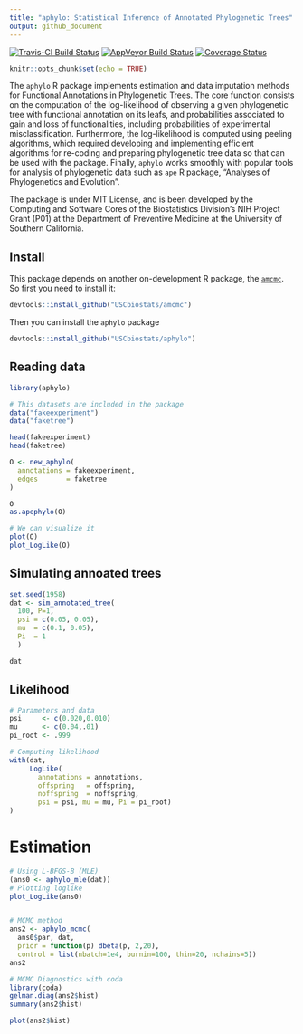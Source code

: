 ```yaml
---
title: "aphylo: Statistical Inference of Annotated Phylogenetic Trees"
output: github_document
---
```


[![Travis-CI Build Status](https://travis-ci.org/USCbiostats/aphylo.svg?branch=master)](https://travis-ci.org/USCbiostats/aphylo)
[![AppVeyor Build Status](https://ci.appveyor.com/api/projects/status/github/USCbiostats/aphylo?branch=master&svg=true)](https://ci.appveyor.com/project/USCbiostats/aphylo)
[![Coverage Status](https://codecov.io/gh/USCbiostats/aphylo/branch/master/graph/badge.svg)](https://codecov.io/gh/USCbiostats/aphylo)


```r
knitr::opts_chunk$set(echo = TRUE)
```

The `aphylo` R package implements estimation and data imputation methods for Functional Annotations in Phylogenetic Trees. The core function consists on the computation of the log-likelihood of observing a given phylogenetic tree with functional annotation on its leafs, and probabilities associated to gain and loss of functionalities, including probabilities of experimental misclassification. Furthermore, the log-likelihood is computed using peeling algorithms, which required developing and implementing efficient algorithms for re-coding and preparing phylogenetic tree data so that can be used with the package. Finally, `aphylo` works smoothly with popular tools for analysis of phylogenetic data such as `ape` R package, "Analyses of Phylogenetics and Evolution".

The package is under MIT License, and is been developed by the Computing and Software Cores of the Biostatistics Division's NIH Project Grant (P01) at the Department of Preventive Medicine at the University of Southern California.

## Install

This package depends on another on-development R package, the [`amcmc`](https://github.com/USCbiostats/amcmc). So first you need to install it:

```r
devtools::install_github("USCbiostats/amcmc")
```

Then you can install the `aphylo` package

```r
devtools::install_github("USCbiostats/aphylo")
```

## Reading data

```r
library(aphylo)
```


```r

# This datasets are included in the package
data("fakeexperiment")
data("faketree")

head(fakeexperiment)
head(faketree)
```

```r
O <- new_aphylo(
  annotations = fakeexperiment,
  edges       = faketree
)

O
as.apephylo(O)

# We can visualize it
plot(O)
plot_LogLike(O)
```

## Simulating annoated trees

```r
set.seed(1958)
dat <- sim_annotated_tree(
  100, P=1, 
  psi = c(0.05, 0.05),
  mu  = c(0.1, 0.05),
  Pi  = 1
  )

dat
```


## Likelihood


```r
# Parameters and data
psi     <- c(0.020,0.010)
mu      <- c(0.04,.01)
pi_root <- .999

# Computing likelihood
with(dat, 
     LogLike(
       annotations = annotations, 
       offspring   = offspring, 
       noffspring  = noffspring, 
       psi = psi, mu = mu, Pi = pi_root)
)

```

# Estimation

```r
# Using L-BFGS-B (MLE)
(ans0 <- aphylo_mle(dat))
# Plotting loglike
plot_LogLike(ans0)


# MCMC method
ans2 <- aphylo_mcmc(
  ans0$par, dat,
  prior = function(p) dbeta(p, 2,20),
  control = list(nbatch=1e4, burnin=100, thin=20, nchains=5))
ans2
```

```r
# MCMC Diagnostics with coda
library(coda)
gelman.diag(ans2$hist)
summary(ans2$hist)

plot(ans2$hist)
```

